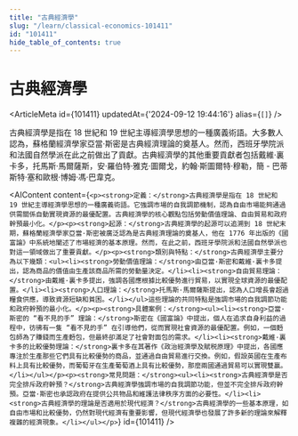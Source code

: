 ```yaml
---
title: "古典經濟學"
slug: "/learn/classical-economics-101411"
id: "101411"
hide_table_of_contents: true
---
```



# 古典經濟學

<ArticleMeta id={101411} updatedAt={'2024-09-12 19:44:16'} alias={`[]`} />
<div className='border-solid border-b border-t-0 my-4 border-[var(--ifm-color-gray-300)]' />

古典經濟學是指在 18 世紀和 19 世紀主導經濟學思想的一種廣義術語。大多數人認為，蘇格蘭經濟學家亞當·斯密是古典經濟理論的奠基人。然而，西班牙學院派和法國自然學派在此之前做出了貢獻。古典經濟學的其他重要貢獻者包括戴維·裏卡多，托馬斯·馬爾薩斯，安·羅伯特·雅克·圖爾戈，約翰·斯圖爾特·穆勒，簡 - 巴蒂斯特·塞和歐根·博姆·馮·巴韋克。

<AIContent content={`<p><strong>定義：</strong>古典經濟學是指在 18 世紀和 19 世紀主導經濟學思想的一種廣義術語。它強調市場的自我調節機制，認為自由市場能夠通過供需關係自動實現資源的最優配置。古典經濟學的核心觀點包括勞動價值理論、自由貿易和政府幹預最小化。</p><p><strong>起源：</strong>古典經濟學的起源可以追溯到 18 世紀末期，蘇格蘭經濟學家亞當·斯密被廣泛認為是古典經濟理論的奠基人，他在 1776 年出版的《國富論》中系統地闡述了市場經濟的基本原理。然而，在此之前，西班牙學院派和法國自然學派也對這一領域做出了重要貢獻。</p><p><strong>類別與特點：</strong>古典經濟學主要分為以下幾類：<ul><li><strong>勞動價值理論：</strong>由亞當·斯密和戴維·裏卡多提出，認為商品的價值由生產該商品所需的勞動量決定。</li><li><strong>自由貿易理論：</strong>由戴維·裏卡多提出，強調各國應根據比較優勢進行貿易，以實現全球資源的最優配置。</li><li><strong>人口理論：</strong>托馬斯·馬爾薩斯提出，認為人口增長會超過糧食供應，導致資源短缺和貧困。</li></ul>這些理論的共同特點是強調市場的自我調節功能和政府幹預的最小化。</p><p><strong>具體案例：</strong><ul><li><strong>亞當·斯密的 “看不見的手” 理論：</strong>斯密在《國富論》中提出，個人在追求自身利益的過程中，彷彿有一隻 “看不見的手” 在引導他們，從而實現社會資源的最優配置。例如，一個麪包師為了賺錢而生產麪包，但最終卻滿足了社會對面包的需求。</li><li><strong>戴維·裏卡多的比較優勢理論：</strong>裏卡多在其著作《政治經濟學及賦税原理》中提出，各國應專注於生產那些它們具有比較優勢的商品，並通過自由貿易進行交換。例如，假設英國在生產布料上具有比較優勢，而葡萄牙在生產葡萄酒上具有比較優勢，那麼兩國通過貿易可以實現雙贏。</li></ul></p><p><strong>常見問題：</strong><ul><li><strong>古典經濟學是否完全排斥政府幹預？</strong>古典經濟學強調市場的自我調節功能，但並不完全排斥政府幹預。亞當·斯密也承認政府在提供公共物品和維護法律秩序方面的必要性。</li><li><strong>古典經濟學的理論是否適用於現代經濟？</strong>古典經濟學的一些基本原理，如自由市場和比較優勢，仍然對現代經濟有重要影響，但現代經濟學也發展了許多新的理論來解釋複雜的經濟現象。</li></ul></p>`} id={101411} />
